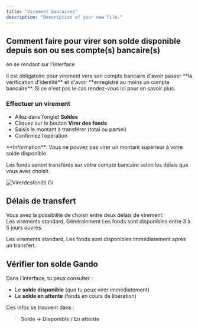 ```yaml
---
title: "Virement bancaires"
description: "Description of your new file."
---
```


## Comment faire pour virer son solde disponible depuis son ou ses compte(s) bancaire(s)

en se rendant sur l'interface

<Warning>
  Il est obligatoire pour virement vers son compte bancaire d'avoir passer **la vérification d'identité** et d'avoir **enregistré au moins un compte bancaire**.
  Si ce n'est pas le cas rendez-vous ici pour en savoir plus.
</Warning>

### Effectuer un virement

- Allez dans l’onglet **Soldes**
- Cliquez sur le bouton **Virer des fonds**
- Saisis le montant à transférer (total ou partiel)
- Confirmez l’opération

<Info>
  **Information**: Vous ne pouvez pas virer un montant supérieur à votre solde disponible.
</Info>

Les fonds seront transférés sur votre compte bancaire selon les délais que vous avez choisit.

![Virerdesfonds Gi](/images/Virerdesfonds.gif)

## Délais de transfert

Vous avez la possibilité de choisir entre deux délais de virement:\
Les virements standard, Généralement Les fonds sont disponibles entre 3 à 5 jours ouvrés.

Les virements standard, Les fonds sont disponibles immédiatement après un transfert.

## Vérifier ton solde Gando

Dans l’interface, tu peux consulter :

- Le **solde disponible** (que tu peux virer immédiatement)
- Le **solde en attente** (fonds en cours de libération)

Ces infos se trouvent dans :

> **Solde → Disponible / En attente**